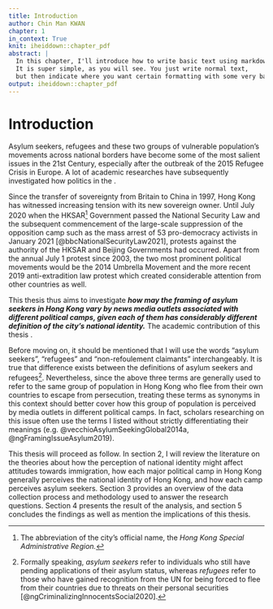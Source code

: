 ```yaml
---
title: Introduction
author: Chin Man KWAN
chapter: 1
in_context: True
knit: iheiddown::chapter_pdf
abstract: |
  In this chapter, I'll introduce how to write basic text using markdown.
  It is super simple, as you will see. You just write normal text,
  but then indicate where you want certain formatting with some very basic 'markup'.
output: iheiddown::chapter_pdf
---
```


\setcounter{chapter}{0}

# Introduction {#intro}

Asylum seekers, refugees and these two groups of vulnerable population's movements across national borders have become some of the most salient issues in the 21st Century, especially after the outbreak of the 2015 Refugee Crisis in Europe. A lot of academic researches have subsequently investigated how politics in the .

Since the transfer of sovereignty from Britain to China in 1997, Hong Kong has witnessed increasing tension with its new sovereign owner. Until July 2020 when the HKSAR[^1] Government passed the National Security Law and the subsequent commencement of the large-scale suppression of the opposition camp such as the mass arrest of 53 pro-democracy activists in January 2021 [@bbcNationalSecurityLaw2021], protests against the authority of the HKSAR and Beijing Governments had occurred. Apart from the annual July 1 protest since 2003, the two most prominent political movements would be the 2014 Umbrella Movement and the more recent 2019 anti-extradition law protest which created considerable attention from other countries as well.

[^1]: The abbreviation of the city's official name, the *Hong Kong Special Administrative Region.*

This thesis thus aims to investigate ***how may the framing of asylum seekers in Hong Kong vary by news media outlets associated with different political camps, given each of them has considerably different definition of the city's national identity.*** The academic contribution of this thesis .

Before moving on, it should be mentioned that I will use the words "asylum seekers", "refugees" and "non-refoulement claimants" interchangeably. It is true that difference exists between the definitions of asylum seekers and refugees[^2]. Nevertheless, since the above three terms are generally used to refer to the same group of population in Hong Kong who flee from their own countries to escape from persecution, treating these terms as synonyms in this context should better cover how this group of population is perceived by media outlets in different political camps. In fact, scholars researching on this issue often use the terms I listed without strictly differentiating their meanings (e.g. @vecchioAsylumSeekingGlobal2014a, @ngFramingIssueAsylum2019).

[^2]: Formally speaking, *asylum seekers* refer to individuals who still have pending applications of their asylum status, whereas *refugees* refer to those who have gained recognition from the UN for being forced to flee from their countries due to threats on their personal securities [@ngCriminalizingInnocentsSocial2020].

This thesis will proceed as follow. In section 2, I will review the literature on the theories about how the perception of national identity might affect attitudes towards immigration, how each major political camp in Hong Kong generally perceives the national identity of Hong Kong, and how each camp perceives asylum seekers. Section 3 provides an overview of the data collection process and methodology used to answer the research questions. Section 4 presents the result of the analysis, and section 5 concludes the findings as well as mention the implications of this thesis.
